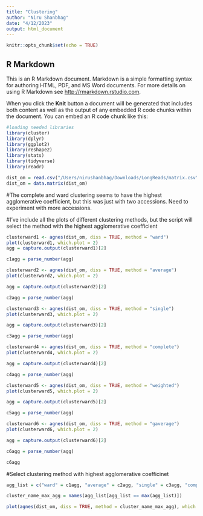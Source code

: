 ```yaml
---
title: "Clustering"
author: "Niru Shanbhag"
date: "4/12/2023"
output: html_document
---
```


```r
knitr::opts_chunk$set(echo = TRUE)
```

## R Markdown

This is an R Markdown document. Markdown is a simple formatting syntax for authoring HTML, PDF, and MS Word documents. For more details on using R Markdown see <http://rmarkdown.rstudio.com>.

When you click the **Knit** button a document will be generated that includes both content as well as the output of any embedded R code chunks within the document. You can embed an R code chunk like this:

```r
#loading needed libraries
library(cluster)
library(dplyr)
library(ggplot2)
library(reshape2)
library(stats)
library(tidyverse)
library(readr)
```

```r
dist_om = read.csv("/Users/nirushanbhag/Downloads/LongReads/matrix.csv")
dist_om = data.matrix(dist_om)
```

#The complete and ward clustering seems to have the highest agglomerative coefficient, but this was just with two accessions. Need to experiment with more accessions.  

#I've include all the plots of different clustering methods, but the script will select the method with the highest agglomerative coefficient

```r
clusterward1 <- agnes(dist_om, diss = TRUE, method = "ward")
plot(clusterward1, which.plot = 2)
agg = capture.output(clusterward1)[2]

c1agg = parse_number(agg)
```
```r
clusterward2 <- agnes(dist_om, diss = TRUE, method = "average")
plot(clusterward2, which.plot = 2)

agg = capture.output(clusterward2)[2]

c2agg = parse_number(agg)
```

```r
clusterward3 <- agnes(dist_om, diss = TRUE, method = "single")
plot(clusterward3, which.plot = 2)

agg = capture.output(clusterward3)[2]

c3agg = parse_number(agg)
```

```r
clusterward4 <- agnes(dist_om, diss = TRUE, method = "complete")
plot(clusterward4, which.plot = 2)

agg = capture.output(clusterward4)[2]

c4agg = parse_number(agg)
```

```r
clusterward5 <- agnes(dist_om, diss = TRUE, method = "weighted")
plot(clusterward5, which.plot = 2)

agg = capture.output(clusterward5)[2]

c5agg = parse_number(agg)
```
```r
clusterward6 <- agnes(dist_om, diss = TRUE, method = "gaverage")
plot(clusterward6, which.plot = 2)

agg = capture.output(clusterward6)[2]

c6agg = parse_number(agg)

c6agg
```

#Select clustering method with highest agglomerative coefficinet
```r
agg_list = c("ward" = c1agg, "average" = c2agg, "single" = c3agg, "complete" = c4agg, "weighted"= c5agg, "gaverage"= c6agg)

cluster_name_max_agg = names(agg_list[agg_list == max(agg_list)])

plot(agnes(dist_om, diss = TRUE, method = cluster_name_max_agg), which.plot = 2)

```












